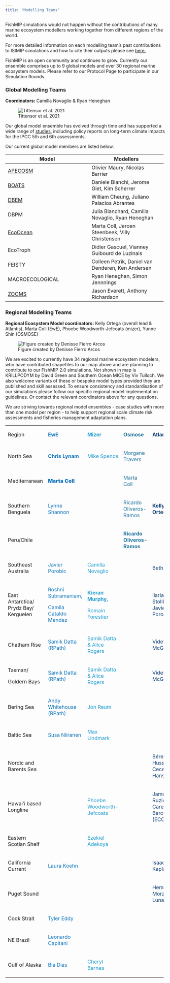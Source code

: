```yaml
---
title: "Modelling Teams"
---
```


FishMIP simulations would not happen without the contributions of many marine ecosystem modellers working together from different regions of the world.

For more detailed information on each modelling team's past contributions to ISIMIP simulations and how to cite their outputs please see [here.](https://www.isimip.org/impactmodels/)

FishMIP is an open community and continues to grow. Currently our ensemble comprises up to 9 global models and over 30 regional marine ecosystem models. Please refer to our Protocol Page to participate in our Simulation Rounds.

### Global Modelling Teams

**Coordinators:** Camilla Novaglio & Ryan Heneghan

![Tittensor et al. 2021](images/tittensoretal2021.png)

Our global model ensemble has evolved through time and has supported a wide range of [studies](publications.html), including policy reports on long-term climate impacts for the IPCC 5th and 6th assessments.

Our current global model members are listed below.


+--------------------------------------------------------------+---------------------------------------------------+
| Model                                                        | Modellers                                          |
+==============================================================+===================================================+
| [APECOSM](https://apecosm.org/)                              | Olivier Maury, Nicolas Barrier                    |
+--------------------------------------------------------------+---------------------------------------------------+
| [BOATS](https://earthsystemdynamics.org/models/boats/)       | Daniele Bianchi, Jerome Giet, Kim Scherrer        |
+--------------------------------------------------------------+---------------------------------------------------+
| [DBEM](https://coru.oceans.ubc.ca/research/)                 | William Cheung, Juliano Palacios Abrantes         |
+--------------------------------------------------------------+---------------------------------------------------+
| DBPM                                                         | Julia Blanchard, Camilla Novaglio, Ryan Heneghan  |
+--------------------------------------------------------------+---------------------------------------------------+
| [EcoOcean](https://ecopathinternational.org/ecoocean/)       | Marta Coll, Jeroen Steenbeek, Villy Christensen   |
+--------------------------------------------------------------+---------------------------------------------------+
| EcoTroph                                                     | Didier Gascuel, Vianney Guibourd de Luzinais      |
+--------------------------------------------------------------+---------------------------------------------------+
| FEISTY                                                       | Colleen Petrik, Daniel van Denderen, Ken Andersen |
+--------------------------------------------------------------+---------------------------------------------------+
| MACROECOLOGICAL                                              | Ryan Heneghan, Simon Jennnings                    |
+--------------------------------------------------------------+---------------------------------------------------+
| [ZOOMS](https://github.com/MathMarEcol/ZoopModelSizeSpectra) | Jason Everett, Anthony Richardson                 |
+--------------------------------------------------------------+---------------------------------------------------+


### Regional Modelling Teams

**Regional Ecosystem Model coordinators:** Kelly Ortega (overall lead & Atlantis), Marta Coll (EwE), Phoebe Woodworth-Jefcoats (mizer), Yunne Shin (OSMOSE)

![Figure created by Denisse Fierro Arcos](images/FishMIP_regional_models.png)

We are excited to currently have 34 regional marine ecosystem modelers, who have contributed shapefiles to our map above and are planning to contribute to our FishMIP 2.0 simulations. Not shown in map is KRILLPODYM by David Green and Southern Ocean MICE by Viv Tulloch. We also welcome variants of these or bespoke model types provided they are published and skill assessed. To ensure consistency and standardisation of our simulations please follow our specific regional model implementation guidelines. Or contact the relevant coordinators above for any questions.

We are striving towards regional model ensembles - case studies with more than one model per region - to help support regional scale climate risk assessments and fisheries management adaptation plans.

+---------------------------------------+------------------------------------------------+-------------------------------------+-------------------------------------------------+-------------------------------------------------+
| ::: bold                              | ::: {.bold style="color: #0F75BC"}             | ::: {.bold style="color:  #1f9bcf"} | ::: {.bold style="color: #1e729d"}              | ::: {.bold style="color: #113e74"}              |
| Region                                | **EwE**                                        | **Mizer**                           | **Osmose**                                      | **Atlantis**                                    |
| :::                                   | :::                                            | :::                                 | :::                                             | :::                                             |
+---------------------------------------+------------------------------------------------+-------------------------------------+-------------------------------------------------+-------------------------------------------------+
| ::: bold-p                            | ::: {style="color: #0F75BC;font-weight: bold"} | ::: {style="color:  #1f9bcf"}       | ::: {style="color: #1e729d"}                    |                                                 |
| North Sea                             | Chris Lynam                                    | Mike Spence                         | Morgane Travers                                 |                                                 |
| :::                                   | :::                                            | :::                                 | :::                                             |                                                 |
+---------------------------------------+------------------------------------------------+-------------------------------------+-------------------------------------------------+-------------------------------------------------+
| ::: bold-p                            | ::: {style="color: #0F75BC;font-weight: 900"}  |                                     | ::: {style="color: #1e729d"}                    |                                                 |
| Mediterranean                         | Marta Coll                                     |                                     | Marta Coll                                      |                                                 |
| :::                                   | :::                                            |                                     | :::                                             |                                                 |
+---------------------------------------+------------------------------------------------+-------------------------------------+-------------------------------------------------+-------------------------------------------------+
| ::: bold-p                            | ::: {style="color: #0F75BC"}                   |                                     | ::: {style="color: #1e729d"}                    | ::: {style="color: #113e74; font-weight: bold"} |
| Southern Benguela                     | Lynne Shannon                                  |                                     | Ricardo Oliveros-Ramos                          | **Kelly Ortega**                                |
| :::                                   | :::                                            |                                     | :::                                             | :::                                             |
+---------------------------------------+------------------------------------------------+-------------------------------------+-------------------------------------------------+-------------------------------------------------+
| ::: bold-p                            |                                                |                                     | ::: {style="color: #1e729d; font-weight: bold"} |                                                 |
| Peru/Chile                            |                                                |                                     | **Ricardo Oliveros-Ramos**                      |                                                 |
| :::                                   |                                                |                                     | :::                                             |                                                 |
+---------------------------------------+------------------------------------------------+-------------------------------------+-------------------------------------------------+-------------------------------------------------+
| ::: bold-p                            | ::: {style="color: #0F75BC"}                   | ::: {style="color:  #1f9bcf"}       |                                                 | ::: {style="color: #113e74"}                    |
| Southeast Australia                   | Javier Porobic                                 | Camilla Novaglio                    |                                                 | Beth Fulton                                     |
| :::                                   | :::                                            | :::                                 |                                                 | :::                                             |
+---------------------------------------+------------------------------------------------+-------------------------------------+-------------------------------------------------+-------------------------------------------------+
| ::: bold-p                            | ::: {style="color: #0F75BC"}                   | :::: {style="color:  #1f9bcf"}      |                                                 | ::: {style="color: #113e74"}                    |
| East Antarctica/ Prydz Bay/ Kerguelen | Roshni Subramaniam,                            | ::: {style="font-weight: bold"}     |                                                 | Ilaria Stollberg , Javier Porobic               |
| :::                                   |                                                | **Kieran Murphy,**                  |                                                 | :::                                             |
|                                       | Camila Cataldo Mendez                          | :::                                 |                                                 |                                                 |
|                                       | :::                                            |                                     |                                                 |                                                 |
|                                       |                                                | Romain Forestier                    |                                                 |                                                 |
|                                       |                                                | ::::                                |                                                 |                                                 |
+---------------------------------------+------------------------------------------------+-------------------------------------+-------------------------------------------------+-------------------------------------------------+
| ::: bold-p                            | ::: {style="color: #0F75BC"}                   | ::: {style="color:  #1f9bcf"}       |                                                 | ::: {style="color: #113e74"}                    |
| Chatham Rise                          | Samik Datta (RPath)                            | Samik Datta & Alice Rogers          |                                                 | Vidette McGregor                                |
| :::                                   | :::                                            | :::                                 |                                                 | :::                                             |
+---------------------------------------+------------------------------------------------+-------------------------------------+-------------------------------------------------+-------------------------------------------------+
| ::: bold-p                            | ::: {style="color: #0F75BC"}                   | ::: {style="color:  #1f9bcf"}       |                                                 | ::: {style="color: #113e74"}                    |
| Tasman/                               | Samik Datta (RPath)                            | Samik Datta & Alice Rogers          |                                                 | Vidette McGregor                                |
|                                       | :::                                            | :::                                 |                                                 | :::                                             |
| Goldern Bays                          |                                                |                                     |                                                 |                                                 |
| :::                                   |                                                |                                     |                                                 |                                                 |
+---------------------------------------+------------------------------------------------+-------------------------------------+-------------------------------------------------+-------------------------------------------------+
| ::: bold-p                            | ::: {style="color: #0F75BC"}                   | ::: {style="color:  #1f9bcf"}       |                                                 |                                                 |
| Bering Sea                            | Andy Whitehouse (RPath)                        | Jon Reum                            |                                                 |                                                 |
| :::                                   | :::                                            | :::                                 |                                                 |                                                 |
+---------------------------------------+------------------------------------------------+-------------------------------------+-------------------------------------------------+-------------------------------------------------+
| ::: bold-p                            | ::: {style="color: #0F75BC"}                   | ::: {style="color:  #1f9bcf"}       |                                                 |                                                 |
| Baltic Sea                            | Susa Niiranen                                  | Max Lindmark                        |                                                 |                                                 |
| :::                                   | :::                                            | :::                                 |                                                 |                                                 |
+---------------------------------------+------------------------------------------------+-------------------------------------+-------------------------------------------------+-------------------------------------------------+
| ::: bold-p                            |                                                |                                     |                                                 | ::: {style="color: #113e74"}                    |
| Nordic and Barents Sea                |                                                |                                     |                                                 | Bérengère Husson & Cecelie Hansen               |
| :::                                   |                                                |                                     |                                                 | :::                                             |
+---------------------------------------+------------------------------------------------+-------------------------------------+-------------------------------------------------+-------------------------------------------------+
| ::: bold-p                            |                                                | ::: {style="color:  #1f9bcf"}       |                                                 | ::: {style="color: #113e74"}                    |
| Hawai'i based Longline                |                                                | Phoebe Woodworth-Jefcoats           |                                                 | James Ruzicka & Caren Barcelo (ECOTRAN)         |
| :::                                   |                                                | :::                                 |                                                 | :::                                             |
+---------------------------------------+------------------------------------------------+-------------------------------------+-------------------------------------------------+-------------------------------------------------+
| ::: bold-p                            |                                                | ::: {style="color:  #1f9bcf"}       |                                                 |                                                 |
| Eastern Scotian Shelf                 |                                                | Ezekiel Adekoya                     |                                                 |                                                 |
| :::                                   |                                                | :::                                 |                                                 |                                                 |
+---------------------------------------+------------------------------------------------+-------------------------------------+-------------------------------------------------+-------------------------------------------------+
| ::: bold-p                            | ::: {style="color: #0F75BC"}                   |                                     |                                                 | ::: {style="color: #113e74"}                    |
| California Current                    | Laura Koehn                                    |                                     |                                                 | Isaac Kaplan                                    |
| :::                                   | :::                                            |                                     |                                                 | :::                                             |
+---------------------------------------+------------------------------------------------+-------------------------------------+-------------------------------------------------+-------------------------------------------------+
| ::: bold-p                            |                                                |                                     |                                                 | ::: {style="color: #113e74"}                    |
| Puget Sound                           |                                                |                                     |                                                 | Hem Morzaria-Luna                               |
| :::                                   |                                                |                                     |                                                 | :::                                             |
+---------------------------------------+------------------------------------------------+-------------------------------------+-------------------------------------------------+-------------------------------------------------+
| ::: bold-p                            | ::: {style="color: #0F75BC"}                   |                                     |                                                 |                                                 |
| Cook Strait                           | Tyler Eddy                                     |                                     |                                                 |                                                 |
| :::                                   | :::                                            |                                     |                                                 |                                                 |
+---------------------------------------+------------------------------------------------+-------------------------------------+-------------------------------------------------+-------------------------------------------------+
| ::: bold-p                            | ::: {style="color: #0F75BC"}                   |                                     |                                                 |                                                 |
| NE Brazil                             | Leonardo Capitani                              |                                     |                                                 |                                                 |
| :::                                   | :::                                            |                                     |                                                 |                                                 |
+---------------------------------------+------------------------------------------------+-------------------------------------+-------------------------------------------------+-------------------------------------------------+
| ::: bold-p                            | ::: {style="color: #0F75BC"}                   | ::: {style="color:  #1f9bcf"}       |                                                 |                                                 |
| Gulf of Alaska                        | Bia Dias                                       | Cheryl Barnes                       |                                                 |                                                 |
| :::                                   | :::                                            | :::                                 |                                                 |                                                 |
+---------------------------------------+------------------------------------------------+-------------------------------------+-------------------------------------------------+-------------------------------------------------+

#### 
